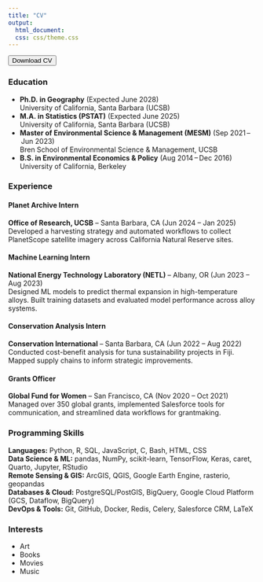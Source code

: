 ```yaml
---
title: "CV"
output:
  html_document:
  css: css/theme.css
---
```

<div class="resume">
  <!-- Download Button -->
  <button onclick="window.open('pdfs/Narjes_Mathlouthi_CV.pdf', '_blank')">Download CV</button>

  <!-- Education Section -->
  <section class="edu">
    <h3><i class="fa fa-graduation-cap"></i> Education</h3>
    <ul>
      <li>
        <strong>Ph.D. in Geography</strong> (Expected June 2028)<br>
        University of California, Santa Barbara (UCSB)
      </li>
      <li>
        <strong>M.A. in Statistics (PSTAT)</strong> (Expected June 2025)<br>
        University of California, Santa Barbara (UCSB)
      </li>
      <li>
        <strong>Master of Environmental Science & Management (MESM)</strong> (Sep 2021 – Jun 2023)<br>
        Bren School of Environmental Science & Management, UCSB
      </li>
      <li>
        <strong>B.S. in Environmental Economics & Policy</strong> (Aug 2014 – Dec 2016)<br>
        University of California, Berkeley
      </li>
    </ul>
  </section>

 <!-- Experience Section -->
<section class="experience">
  <h3><i class="fa fa-briefcase"></i> Experience</h3>

  <h4>Planet Archive Intern</h4>
  <p><strong>Office of Research, UCSB</strong> – Santa Barbara, CA (Jun 2024 – Jan 2025)<br>
  Developed a harvesting strategy and automated workflows to collect PlanetScope satellite imagery across California Natural Reserve sites.</p>

  <h4>Machine Learning Intern</h4>
  <p><strong>National Energy Technology Laboratory (NETL)</strong> – Albany, OR (Jun 2023 – Aug 2023)<br>
  Designed ML models to predict thermal expansion in high-temperature alloys. Built training datasets and evaluated model performance across alloy systems.</p>

  <h4>Conservation Analysis Intern</h4>
  <p><strong>Conservation International</strong> – Santa Barbara, CA (Jun 2022 – Aug 2022)<br>
  Conducted cost-benefit analysis for tuna sustainability projects in Fiji. Mapped supply chains to inform strategic improvements.</p>

  <h4>Grants Officer</h4>
  <p><strong>Global Fund for Women</strong> – San Francisco, CA (Nov 2020 – Oct 2021)<br>
  Managed over 350 global grants, implemented Salesforce tools for communication, and streamlined data workflows for grantmaking.</p>
</section>

 <!-- Skills Section -->
<section class="skills-prog">
  <h3><i class="fas fa-code"></i> Programming Skills</h3>
  <p>
    <strong>Languages:</strong> Python, R, SQL, JavaScript, C, Bash, HTML, CSS<br>
    <strong>Data Science & ML:</strong> pandas, NumPy, scikit-learn, TensorFlow, Keras, caret, Quarto, Jupyter, RStudio<br>
    <strong>Remote Sensing & GIS:</strong> ArcGIS, QGIS, Google Earth Engine, rasterio, geopandas<br>
    <strong>Databases & Cloud:</strong> PostgreSQL/PostGIS, BigQuery, Google Cloud Platform (GCS, Dataflow, BigQuery)<br>
    <strong>DevOps & Tools:</strong> Git, GitHub, Docker, Redis, Celery, Salesforce CRM, LaTeX
  </p>
</section>

  <!-- Interests Section -->
  <section class="interests">
    <h3><i class="fas fa-star"></i> Interests</h3>
    <ul class="interests-items">
      <li><i class="fas fa-palette"></i> Art</li>
      <li><i class="fas fa-book"></i> Books</li>
      <li><i class="fas fa-film"></i> Movies</li>
      <li><i class="fas fa-headphones"></i> Music</li>
    </ul>
  </section>
</div>

